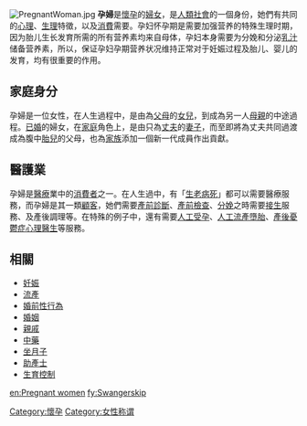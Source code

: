 {{Unreferenced|time=2014-01-17T08:12:25+00:00}}
[[File:PregnantWoman.jpg|thumb]]
'''孕婦'''是[[懷孕|懷孕]]的[[婦女|婦女]]，是[[人類|人類]][[社會|社會]]的一個身份，她們有共同的[[心理|心理]]、[[生理|生理]]特徵，以及[[消費|消費]]需要。孕妇怀孕期是需要加强营养的特殊生理时期，因为胎儿生长发育所需的所有营养素均来自母体，孕妇本身需要为分娩和分泌[[乳汁|乳汁]]储备营养素，所以，保证孕妇孕期营养状况维持正常对于妊娠过程及胎儿、婴儿的发育，均有很重要的作用。

==家庭身分==
孕婦是一位女性，在人生過程中，是由為[[父|父]][[母|母]]的[[女|女兒]]，到成為另一人[[母親|母親]]的中途過程。[[已婚|已婚]]的婦女，在[[家庭|家庭]]角色上，是由只為[[丈夫|丈夫]]的[[妻子|妻子]]，而至即將為丈夫共同過渡成為腹中[[胎兒|胎兒]]的父母，也為[[家族|家族]]添加一個新一代成員作出貢獻。

==醫護業==
孕婦是[[醫療|醫療]]業中的[[消費者_(經濟)|消費者]]之一。在人生過中，有「[[出生|生]][[老|老]][[病|病]][[死|死]]」都可以需要醫療服務，而孕婦是其一類[[顧客|顧客]]，她們需要[[產前診斷|產前診斷]]、[[產前檢查|產前檢查]]、[[分娩|分娩]]之時需要[[助產|接生]]服務、及產後調理等。在特殊的例子中，還有需要[[人工受孕|人工受孕]]、[[人工流產|人工流產]][[墮胎|墮胎]]、[[產後憂鬱症|產後憂鬱症]][[心理|心理]][[醫生|醫生]]等服務。

==相關==
*[[妊娠|妊娠]]
*[[流產|流產]]
*[[婚前性行為|婚前性行為]]
*[[婚姻|婚姻]]
*[[親戚|親戚]]
*[[中藥|中藥]]
*[[坐月子|坐月子]]
*[[助產士|助產士]]
*[[生育控制|生育控制]]

[[Category:懷孕|Category:懷孕]]
[[Category:女性称谓|Category:女性称谓]]

[[en:Pregnant_women|en:Pregnant women]]
[[fy:Swangerskip|fy:Swangerskip]]